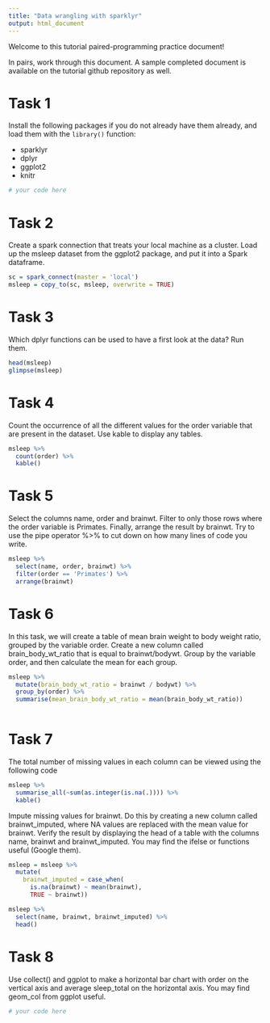 ```yaml
---
title: "Data wrangling with sparklyr"
output: html_document
---
```


Welcome to this tutorial paired-programming practice document! 

In pairs, work through this document. A sample completed document is available on the tutorial github repository as well.


# Task 1 

Install the following packages if you do not already have them already, and load them with the `library()` function: 

* sparklyr 
* dplyr 
* ggplot2
* knitr 

```r
# your code here
```


# Task 2

Create a spark connection that treats your local machine as a cluster. Load up the msleep dataset from the ggplot2 package, and put it into a Spark dataframe.

```r
sc = spark_connect(master = 'local')
msleep = copy_to(sc, msleep, overwrite = TRUE)
```


# Task 3

Which dplyr functions can be used to have a first look at the data? Run them.

```r
head(msleep)
glimpse(msleep)
```


# Task 4

Count the occurrence of all the different values for the order variable that are
present in the dataset. Use kable to display any tables.

```r
msleep %>%
  count(order) %>%
  kable()
```

# Task 5

Select the columns name, order and brainwt. Filter to only those rows where
the order variable is Primates. Finally, arrange the result by brainwt. 
Try to use the pipe operator %>% to cut down on how many lines of code you write.

```r
msleep %>%
  select(name, order, brainwt) %>%
  filter(order == 'Primates') %>%
  arrange(brainwt)
```


# Task 6

In this task, we will create a table of mean brain weight to body weight ratio,
grouped by the variable order.
Create a new column called brain_body_wt_ratio that is equal to brainwt/bodywt.
Group by the variable order, and then calculate the mean for each group.

```r
msleep %>%
  mutate(brain_body_wt_ratio = brainwt / bodywt) %>%
  group_by(order) %>%
  summarise(mean_brain_body_wt_ratio = mean(brain_body_wt_ratio))
  
```


# Task 7

The total number of missing values in each column can be viewed using the following code

```r
msleep %>%
  summarise_all(~sum(as.integer(is.na(.)))) %>%
  kable()
```

Impute missing values for brainwt. Do this by creating a new column called
brainwt_imputed, where NA values are replaced with the mean value for brainwt.
Verify the result by displaying the head of a table with the columns name, 
brainwt and brainwt_imputed. You may find the ifelse or  functions
useful (Google them).

```r
msleep = msleep %>%
  mutate(
    brainwt_imputed = case_when(
      is.na(brainwt) ~ mean(brainwt),
      TRUE ~ brainwt))

msleep %>%
  select(name, brainwt, brainwt_imputed) %>%
  head()
```



# Task 8

Use collect() and ggplot to make a horizontal bar chart with order on the vertical axis and average sleep_total on the horizontal axis.
You may find geom_col from ggplot useful.

```r
# your code here
```

